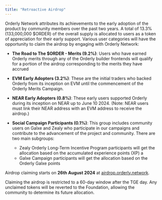 ```yaml
---
title: "Retroactive Airdrop"
---
```


Orderly Network attributes its achievements to the early adoption of the product by community members over the past two years. A total of 13.3\% (133,000,000 \$ORDER) of the overall supply is allocated to users as a token of appreciation for their early support. Various user categories will have the opportunity to claim the airdrop by engaging with Orderly Network:

- **The Road to The \$ORDER - Merits (9.2\%)**: Users who have earned Orderly merits through any of the Orderly builder frontends will qualify for a portion of the airdrop corresponding to the merits they have accrued

- **EVM Early Adopters (3.2\%)**: These are the initial traders who backed Orderly from its inception on EVM until the commencement of the Orderly Merits Campaign.

- **NEAR Early Adopters (0.8\%)**: These early users supported Orderly during its inception on NEAR up to June 10 2024. (Note: NEAR users must link their NEAR address with an EVM address to receive the airdrop.)

- **Social Campaign Participants (0.1\%)**: This group includes community users on Galxe and Zealy who participate in our campaigns and contribute to the advancement of the project and community. There are two main subgroups:

    - Zealy Orderly Long-Term Incentive Program participants will get the allocation based on the accumulated experience points (XP)
a
    - Galxe Campaign participants will get the allocation based on the Orderly Galxe points


Airdrop claiming starts on **26th August 2024** at [airdrop.orderly.network](https://airdrop.orderly.network).


Claiming the airdrop is restricted to a 60-day window after the TGE day. Any unclaimed tokens will be reverted to the Foundation, allowing the community to determine its future allocation. 